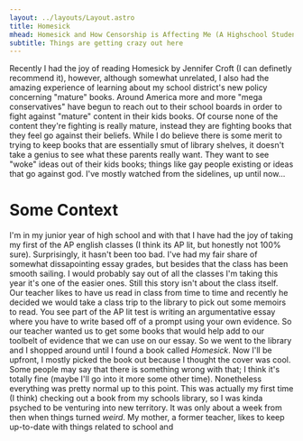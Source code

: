 ```yaml
---
layout: ../layouts/Layout.astro
title: Homesick
mhead: Homesick and How Censorship is Affecting Me (A Highschool Student)
subtitle: Things are getting crazy out here
---
```


Recently I had the joy of reading Homesick by Jennifer Croft (I can
definetly recommend it), however, although somewhat unrelated, I also
had the amazing experience of learning about my school district's new
policy concerning "mature" books. Around America more and more "mega 
conservatives" have begun to reach out to their school boards in order 
to fight against "mature" content in their kids books. Of course none of
the content they're fighting is really mature, instead they are fighting
books that they feel go against their beliefs. While I do believe there 
is some merit to trying to keep books that are essentially smut of
library shelves, it doesn't take a genius to see what these parents
really want. They want to see "woke" ideas out of their kids books; 
things like gay people existing or ideas that go against god. I've
mostly watched from the sidelines, up until now...

# Some Context

I'm in my junior year of high school and with that I have had the joy of
taking my first of the AP english classes (I think its AP lit, but 
honestly not 100% sure). Surprisingly, it hasn't been too bad. I've had 
my fair share of somewhat dissapointing essay grades, but besides that 
the class has been smooth sailing. I would probably say out of all the 
classes I'm taking this year it's one of the easier ones. Still this 
story isn't about the class itself. Our teacher likes to have us read 
in class from time to time and recently he decided we would take a class 
trip to the library to pick out some memoirs to read. You see part of 
the AP lit test is writing an argumentative essay where you have to 
write based off of a prompt using your own evidence. So our teacher 
wanted us to get some books that would help add to our toolbelt of 
evidence that we can use on our essay. So we went to the library and I 
shopped around until I found a book called *Homesick*. Now I'll be 
upfront, I mostly picked the book out because I thought the cover was 
cool. Some people may say that there is something wrong with that; I 
think it's totally fine (maybe I'll go into it more some other time). 
Nonetheless everything was pretty normal up to this point. This was 
actually my first time (I think) checking out a book from my schools 
library, so I was kinda psyched to be venturing into new territory. It 
was only about a week from then when things turned *weird*. My mother, 
a former teacher, likes to keep up-to-date with things related to 
school and 
